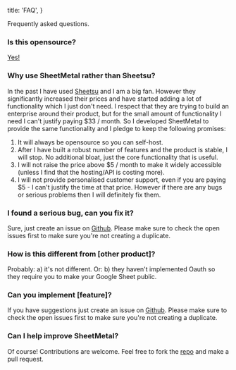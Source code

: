   title: 'FAQ',
}

Frequently asked questions.

### Is this opensource?

[Yes!](https://github.com/kiwicopple/sheetmetal.io)

### Why use SheetMetal rather than Sheetsu?

In the past I have used [Sheetsu](https://sheetsu.com/) and I am a big fan.
However they significantly increased their prices and have started adding a lot of functionality which I just don't need.
I respect that they are trying to build an enterprise around their product, but for the small amount of functionality I need I can't justify paying \$33 / month.
So I developed SheetMetal to provide the same functionality and I pledge to keep the following promises:

1. It will always be opensource so you can self-host.
2. After I have built a robust number of features and the product is stable, I will stop. No additional bloat, just the core functionality that is useful.
3. I will not raise the price above \$5 / month to make it widely accessible (unless I find that the hosting/API is costing more).
4. I will not provide personalised customer support, even if you are paying \$5 - I can't justify the time at that price. However if there are any bugs or serious problems then I will definitely fix them.

### I found a serious bug, can you fix it?

Sure, just create an issue on [Github](https://github.com/kiwicopple/sheetmetal.io/issues/). Please make sure to check the open issues first to make sure you're not creating a duplicate.

### How is this different from [other product]?

Probably: a) it's not different. Or: b) they haven't implemented Oauth so they require you to make your Google Sheet public.

### Can you implement [feature]?

If you have suggestions just create an issue on [Github](https://github.com/kiwicopple/sheetmetal.io/issues/). Please make sure to check the open issues first to make sure you're not creating a duplicate.

### Can I help improve SheetMetal?

Of course! Contributions are welcome. Feel free to fork the [repo](https://github.com/kiwicopple/sheetmetal.io) and make a pull request.
